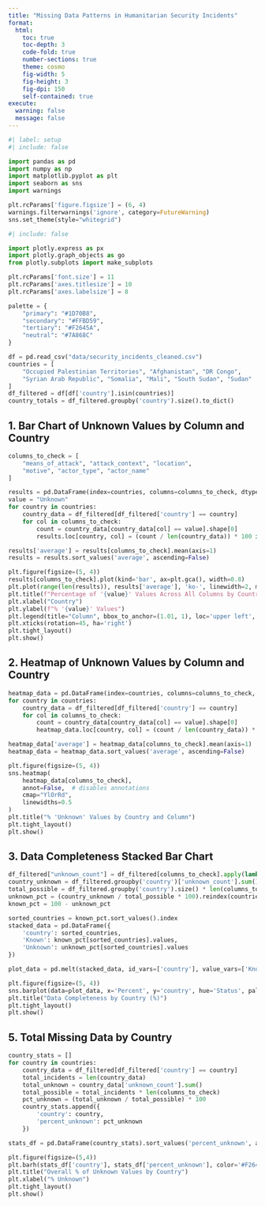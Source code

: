 ```yaml
---
title: "Missing Data Patterns in Humanitarian Security Incidents"
format:
  html:
    toc: true
    toc-depth: 3
    code-fold: true
    number-sections: true
    theme: cosmo
    fig-width: 5
    fig-height: 3
    fig-dpi: 150
    self-contained: true
execute:
  warning: false
  message: false
---
```


```python
#| label: setup
#| include: false

import pandas as pd
import numpy as np
import matplotlib.pyplot as plt
import seaborn as sns
import warnings

plt.rcParams['figure.figsize'] = (6, 4)
warnings.filterwarnings('ignore', category=FutureWarning)
sns.set_theme(style="whitegrid")
```

```python
#| include: false

import plotly.express as px
import plotly.graph_objects as go
from plotly.subplots import make_subplots

plt.rcParams['font.size'] = 11
plt.rcParams['axes.titlesize'] = 10
plt.rcParams['axes.labelsize'] = 8

palette = {
    "primary": "#1D70B8",
    "secondary": "#FFBD59",
    "tertiary": "#F2645A",
    "neutral": "#7A868C"
}
```

```python
df = pd.read_csv("data/security_incidents_cleaned.csv")
countries = [
    "Occupied Palestinian Territories", "Afghanistan", "DR Congo",
    "Syrian Arab Republic", "Somalia", "Mali", "South Sudan", "Sudan"
]
df_filtered = df[df['country'].isin(countries)]
country_totals = df_filtered.groupby('country').size().to_dict()
```

## 1. Bar Chart of Unknown Values by Column and Country

```python

columns_to_check = [
    "means_of_attack", "attack_context", "location",
    "motive", "actor_type", "actor_name"
]

results = pd.DataFrame(index=countries, columns=columns_to_check, dtype=float)
value = "Unknown"
for country in countries:
    country_data = df_filtered[df_filtered['country'] == country]
    for col in columns_to_check:
        count = country_data[country_data[col] == value].shape[0]
        results.loc[country, col] = (count / len(country_data)) * 100 if len(country_data) else 0.0

results['average'] = results[columns_to_check].mean(axis=1)
results = results.sort_values('average', ascending=False)

plt.figure(figsize=(5, 4))
results[columns_to_check].plot(kind='bar', ax=plt.gca(), width=0.8)
plt.plot(range(len(results)), results['average'], 'ko-', linewidth=2, markersize=8, label='Average')
plt.title(f"Percentage of '{value}' Values Across All Columns by Country")
plt.xlabel("Country")
plt.ylabel(f"% '{value}' Values")
plt.legend(title="Column", bbox_to_anchor=(1.01, 1), loc='upper left', prop={'size': 8})
plt.xticks(rotation=45, ha='right')
plt.tight_layout()
plt.show()

```

## 2. Heatmap of Unknown Values by Column and Country

```python
heatmap_data = pd.DataFrame(index=countries, columns=columns_to_check, dtype=float)
for country in countries:
    country_data = df_filtered[df_filtered['country'] == country]
    for col in columns_to_check:
        count = country_data[country_data[col] == value].shape[0]
        heatmap_data.loc[country, col] = (count / len(country_data)) * 100 if len(country_data) else 0.0

heatmap_data['average'] = heatmap_data[columns_to_check].mean(axis=1)
heatmap_data = heatmap_data.sort_values('average', ascending=False)

plt.figure(figsize=(5, 4))
sns.heatmap(
    heatmap_data[columns_to_check],
    annot=False,  # disables annotations
    cmap="YlOrRd",
    linewidths=0.5
)
plt.title("% 'Unknown' Values by Country and Column")
plt.tight_layout()
plt.show()

```

## 3. Data Completeness Stacked Bar Chart

```python
df_filtered["unknown_count"] = df_filtered[columns_to_check].apply(lambda row: (row == "Unknown").sum(), axis=1)
country_unknown = df_filtered.groupby('country')['unknown_count'].sum()
total_possible = df_filtered.groupby('country').size() * len(columns_to_check)
unknown_pct = (country_unknown / total_possible * 100).reindex(countries)
known_pct = 100 - unknown_pct

sorted_countries = known_pct.sort_values().index
stacked_data = pd.DataFrame({
    'country': sorted_countries,
    'Known': known_pct[sorted_countries].values,
    'Unknown': unknown_pct[sorted_countries].values
})

plot_data = pd.melt(stacked_data, id_vars=['country'], value_vars=['Known', 'Unknown'], var_name='Status', value_name='Percent')

plt.figure(figsize=(5, 4))
sns.barplot(data=plot_data, x='Percent', y='country', hue='Status', palette=['#1D70B8', '#F2645A'])
plt.title("Data Completeness by Country (%)")
plt.tight_layout()
plt.show()
```

## 5. Total Missing Data by Country

```python
country_stats = []
for country in countries:
    country_data = df_filtered[df_filtered['country'] == country]
    total_incidents = len(country_data)
    total_unknown = country_data['unknown_count'].sum()
    total_possible = total_incidents * len(columns_to_check)
    pct_unknown = (total_unknown / total_possible) * 100
    country_stats.append({
        'country': country,
        'percent_unknown': pct_unknown
    })

stats_df = pd.DataFrame(country_stats).sort_values('percent_unknown', ascending=False)

plt.figure(figsize=(5,4))
plt.barh(stats_df['country'], stats_df['percent_unknown'], color='#F2645A', alpha=0.8)
plt.title("Overall % of Unknown Values by Country")
plt.xlabel("% Unknown")
plt.tight_layout()
plt.show()
```